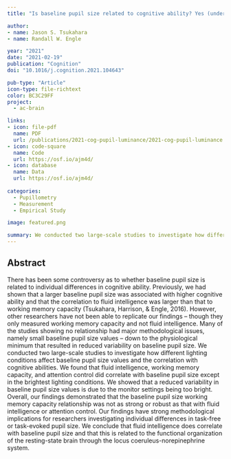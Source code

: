 ```yaml
---
title: "Is baseline pupil size related to cognitive ability? Yes (under proper lighting conditions)"

author:
- name: Jason S. Tsukahara
- name: Randall W. Engle

year: "2021"
date: "2021-02-19"
publication: "Cognition"
doi: "10.1016/j.cognition.2021.104643"

pub-type: "Article"
icon-type: file-richtext
color: BC3C29FF
project:
  - ac-brain

links:
- icon: file-pdf
  name: PDF
  url: /publications/2021-cog-pupil-luminance/2021-cog-pupil-luminance.pdf
- icon: code-square
  name: Code
  url: https://osf.io/ajm4d/
- icon: database
  name: Data
  url: https://osf.io/ajm4d/
  
categories:
  - Pupillometry
  - Measurement
  - Empirical Study

image: featured.png

summary: We conducted two large-scale studies to investigate how different lighting conditions affect baseline pupil size values and the correlation with cognitive abilities. We found that fluid intelligence, working memory capacity, and attention control did correlate with baseline pupil size except in the brightest lighting conditions.
---
```


## Abstract

There has been some controversy as to whether baseline pupil size is related to individual differences in cognitive ability. Previously, we had shown that a larger baseline pupil size was associated with higher cognitive ability and that the correlation to fluid intelligence was larger than that to working memory capacity (Tsukahara, Harrison, & Engle, 2016). However, other researchers have not been able to replicate our findings – though they only measured working memory capacity and not fluid intelligence. Many of the studies showing no relationship had major methodological issues, namely small baseline pupil size values – down to the physiological minimum that resulted in reduced variability on baseline pupil size. We conducted two large-scale studies to investigate how different lighting conditions affect baseline pupil size values and the correlation with cognitive abilities. We found that fluid intelligence, working memory capacity, and attention control did correlate with baseline pupil size except in the brightest lighting conditions. We showed that a reduced variability in baseline pupil size values is due to the monitor settings being too bright. Overall, our findings demonstrated that the baseline pupil size working memory capacity relationship was not as strong or robust as that with fluid intelligence or attention control. Our findings have strong methodological implications for researchers investigating individual differences in task-free or task-evoked pupil size. We conclude that fluid intelligence does correlate with baseline pupil size and that this is related to the functional organization of the resting-state brain through the locus coeruleus-norepinephrine system.
